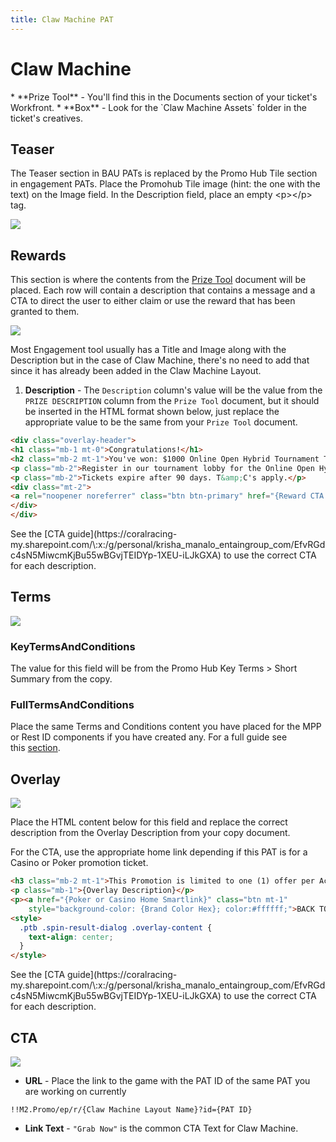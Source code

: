 ```yaml
---
title: Claw Machine PAT
---
```


# Claw Machine

<Admonition type="info" title="Copy and Assets Needed">
  * **Prize Tool** - You'll find this in the Documents section of your ticket's Workfront.
  * **Box** - Look for the `Claw Machine Assets` folder in the ticket's creatives.
</Admonition>

## Teaser

The Teaser section in BAU PATs is replaced by the Promo Hub Tile section in engagement PATs. Place the Promohub Tile image (hint: the one with the text) on the Image field. In the Description field, place an empty \<p>\</p> tag.

![](https://res.cloudinary.com/dlfu36fiw/image/upload/v1719463139/builds/claw-machine/clawmachine-teaser_ggb9ju.jpg)

## Rewards

This section is where the contents from the [Prize Tool](https://betmgm-cms-docs.netlify.app/docs/builds/documents#prize-tool) document will be placed. Each row will contain a description that contains a message and a CTA to direct the user to either claim or use the reward that has been granted to them.

![](https://res.cloudinary.com/dlfu36fiw/image/upload/v1719463760/builds/claw-machine/clawmachine-rewards_bx2uvq.jpg)

<Admonition type="note" title="Note">
  Most Engagement tool usually has a Title and Image along with the Description but in the case of Claw Machine, there's no need to add that since it has already been added in the Claw Machine Layout.
</Admonition>

1. **Description** - The `Description` column's value will be the value from the `PRIZE DESCRIPTION` column from the `Prize Tool` document, but it should be inserted in the HTML format shown below, just replace the appropriate value to be the same from your `Prize Tool` document.

```html
<div class="overlay-header">
<h1 class="mb-1 mt-0">Congratulations!</h1>
<h2 class="mb-2 mt-1">You've won: $1000 Online Open Hybrid Tournament Ticket</h2>
<p class="mb-2">Register in our tournament lobby for the Online Open Hybrid Tournament</p>
<p class="mb-2">Tickets expire after 90 days. T&amp;C's apply.</p>
<div class="mt-2">
<a rel="noopener noreferrer" class="btn btn-primary" href="{Reward CTA URL}">{Reward CTA Text}</a>
</div>
</div>
```

<Admonition type="note" title="CTA">
  See the [CTA guide](https://coralracing-my.sharepoint.com/\:x:/g/personal/krisha_manalo_entaingroup_com/EfvRGdc4sN5MiwcmKjBu55wBGvjTEIDYp-1XEU-iLJkGXA) to use the correct CTA for each description.
</Admonition>

## Terms

![](https://res.cloudinary.com/dlfu36fiw/image/upload/v1719465791/builds/claw-machine/clawmachine-Terms_ftbovk.jpg)

### KeyTermsAndConditions

The value for this field will be from the Promo Hub Key Terms > Short Summary from the copy.

### FullTermsAndConditions

Place the same Terms and Conditions content you have placed for the MPP or Rest ID components if you have created any. For a full guide see this [section](https://betmgm-cms-docs.netlify.app/docs/builds/documents#terms-and-conditions).

## Overlay

![](https://res.cloudinary.com/dlfu36fiw/image/upload/v1719466325/builds/claw-machine/clawmachine-overlay_mgaokz.jpg)

Place the HTML content below for this field and replace the correct description from the Overlay Description from your copy document.

For the CTA, use the appropriate home link depending if this PAT is for a Casino or Poker promotion ticket.

```html
<h3 class="mb-2 mt-1">This Promotion is limited to one (1) offer per Account per Promotional Day during the Promotional Period.</h3>
<p class="mb-1">{Overlay Description}</p>
<p><a href="{Poker or Casino Home Smartlink}" class="btn mt-1"
    style="background-color: {Brand Color Hex}; color:#ffffff;">BACK TO {POKER | CASINO}</a></p>
<style>
  .ptb .spin-result-dialog .overlay-content {
    text-align: center;
  }
</style>
```

<Admonition type="note" title="CTA">
  See the [CTA guide](https://coralracing-my.sharepoint.com/\:x:/g/personal/krisha_manalo_entaingroup_com/EfvRGdc4sN5MiwcmKjBu55wBGvjTEIDYp-1XEU-iLJkGXA) to use the correct CTA for each description.
</Admonition>

## CTA

![](https://res.cloudinary.com/dlfu36fiw/image/upload/v1719466418/builds/claw-machine/clawmachine-CTA_clbdh0.jpg)

* **URL** - Place the link to the game with the PAT ID of the same PAT you are working on currently

```
!!M2.Promo/ep/r/{Claw Machine Layout Name}?id={PAT ID}
```

* **Link Text** - `"Grab Now"` is the common CTA Text for Claw Machine.
